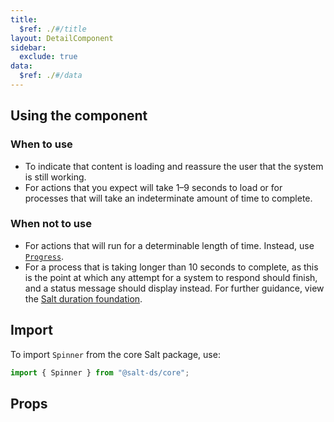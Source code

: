 ```yaml
---
title:
  $ref: ./#/title
layout: DetailComponent
sidebar:
  exclude: true
data:
  $ref: ./#/data
---
```


## Using the component

### When to use

- To indicate that content is loading and reassure the user that the system is still working.
- For actions that you expect will take 1–9 seconds to load or for processes that will take an indeterminate amount of time to complete.

### When not to use

- For actions that will run for a determinable length of time. Instead, use [`Progress`](/salt/components/progress).
- For a process that is taking longer than 10 seconds to complete, as this is the point at which any attempt for a system to respond should finish, and a status message should display instead. For further guidance, view the [Salt duration foundation](/salt/foundations/duration).

## Import

To import `Spinner` from the core Salt package, use:

```js
import { Spinner } from "@salt-ds/core";
```

## Props

<PropsTable componentName="Spinner" />
